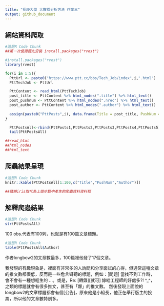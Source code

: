 ```yaml
---
title: "長庚大學 大數據分析方法 作業三"
output: github_document
---
```

## 網站資料爬取
```r
#這是R Code Chunk
##第一次使用要先安裝 install.packages("rvest")

#install.packages("rvest")
library(rvest)

for(i in 1:5){
  PttUrl <- paste0("https://www.ptt.cc/bbs/Tech_Job/index",i,".html")
  PttTechJob <- PttUrl

  PttContent <- read_html(PttTechJob)
  post_title <- PttContent %>% html_nodes(".title") %>% html_text()
  post_pushnum <- PttContent %>% html_nodes(".nrec") %>% html_text()
  post_author <- PttContent %>% html_nodes(".author") %>% html_text()
  
  assign(paste0("PttPosts",i), data.frame(Title = post_title, PushNum = post_pushnum, Author = post_author))
}

  PttPostsAll<-rbind(PttPosts1,PttPosts2,PttPosts3,PttPosts4,PttPosts5)
  tail(PttPostsAll)

##read_html
##html_nodes
##html_text
```

## 爬蟲結果呈現
```r
#這是R Code Chunk
knitr::kable(PttPostsAll[1:100,c("Title","PushNum","Author")])

##請將iris取代為上個步驟中產生的爬蟲資料資料框
```

## 解釋爬蟲結果 
```r
#這是R Code Chunk
str(PttPostsAll)
```

100 obs.代表有100列，也就是有100篇文章標題。

```r
#這是R Code Chunk
table(PttPostsAll$Author)
```

作者longbow2的文章數最多，100篇裡他發了17個文章。

我發現的有趣現象是，裡面有非常多的人詢問和分享面試的心得，但通常這種文章的推文數都很低，反而是一些危言聳聽的標題，例如：[問題] 當找不到工作時，會不會有一種想輕生的 …，或是，Re: [轉錄][就可] 嫁給工程師的好處多?! ^_^，之類的標題就會有很多推文，甚至有「爆」的推文數。
然後發現上面說的longbow2的文章標題都會有個[公告]，原來他是小組長，他正在舉行版主的投票，所以他的文章數特別多。
